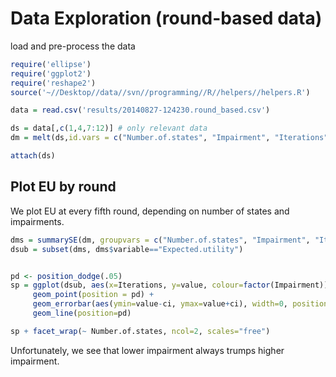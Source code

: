 Data Exploration (round-based data)
===================================

load and pre-process the data

``` r

require('ellipse')
require('ggplot2')
require('reshape2')
source('~//Desktop//data//svn//programming//R//helpers//helpers.R')

data = read.csv('results/20140827-124230.round_based.csv')

ds = data[,c(1,4,7:12)] # only relevant data
dm = melt(ds,id.vars = c("Number.of.states", "Impairment", "Iterations")) # melted data

attach(ds)
```

Plot EU by round
----------------

We plot EU at every fifth round, depending on number of states and impairments.


```r

dms = summarySE(dm, groupvars = c("Number.of.states", "Impairment", "Iterations", "variable"), measurevar="value")
dsub = subset(dms, dms$variable=="Expected.utility")


pd <- position_dodge(.05)
sp = ggplot(dsub, aes(x=Iterations, y=value, colour=factor(Impairment))) + 
     geom_point(position = pd) +
     geom_errorbar(aes(ymin=value-ci, ymax=value+ci), width=0, position=pd) +
     geom_line(position=pd) 

sp + facet_wrap(~ Number.of.states, ncol=2, scales="free")

```

Unfortunately, we see that lower impairment always trumps higher impairment.
